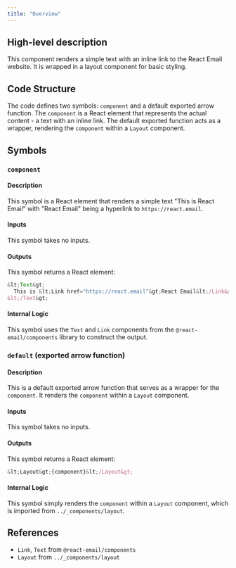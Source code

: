 ```yaml
---
title: "Overview"
---
```


## High-level description
This component renders a simple text with an inline link to the React Email website. It is wrapped in a layout component for basic styling.

## Code Structure
The code defines two symbols: `component` and a default exported arrow function. The `component` is a React element that represents the actual content - a text with an inline link. The default exported function acts as a wrapper, rendering the `component` within a `Layout` component.

## Symbols
### `component`
#### Description
This symbol is a React element that renders a simple text "This is React Email" with "React Email" being a hyperlink to `https://react.email`.

#### Inputs
This symbol takes no inputs.

#### Outputs
This symbol returns a React element:
```jsx
&lt;Text&gt;
  This is &lt;Link href="https://react.email"&gt;React Email&lt;/Link&gt;
&lt;/Text&gt;
```

#### Internal Logic
This symbol uses the `Text` and `Link` components from the `@react-email/components` library to construct the output.

### `default` (exported arrow function)
#### Description
This is a default exported arrow function that serves as a wrapper for the `component`. It renders the `component` within a `Layout` component.

#### Inputs
This symbol takes no inputs.

#### Outputs
This symbol returns a React element:
```jsx
&lt;Layout&gt;{component}&lt;/Layout&gt;
```

#### Internal Logic
This symbol simply renders the `component` within a `Layout` component, which is imported from `../_components/layout`.

## References
- `Link`, `Text` from `@react-email/components`
- `Layout` from `../_components/layout`

